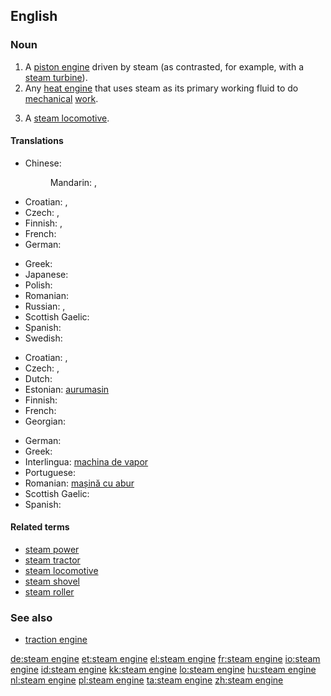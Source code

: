 ==English==

===Noun===
{{en-noun|sg=[[steam]] [[engine]]}}

# A [[piston engine]] driven by steam (as contrasted, for example, with a [[steam turbine]]).
# Any [[heat engine]] that uses steam as its primary working fluid to do [[mechanical]] [[work]].
# {{British}} A [[steam locomotive]].

====Translations====
{{trans-top|piston engine driven by steam}}
* Chinese:
*: Mandarin: {{t|zh|蒸汽機|sc=Hani}}, {{t|zh|蒸汽机|tr=zhēngqìjī|sc=Hani}}
* Croatian: {{t-|hr|parni stroj|m}}, {{t|hr|parni stapni stroj|m}}
* Czech: {{t-|cs|parní stroj|m}}, {{t-|cs|parostroj|m}}
* Finnish: {{t-|fi|höyrykone}}, {{t-|fi|mäntähöyrykone}}
* French: {{t|fr|machine à vapeur|f}}
* German: {{t|de|Dampfmaschine|f}}
{{trans-mid}}
* Greek: {{t+|el|ατμομηχανή|f|tr=atmomichaní|sc=Grek}}
* Japanese: {{t|ja|蒸気機関|tr=じょうききかん, jōki kikan|sc=Jpan}}
* Polish: {{t+|pl|maszyna|f}} {{t|pl|parowy|alt=parowa}}
* Romanian: {{t|ro|mașină cu abur|f}}
* Russian: {{t|ru|паровой двигатель|m|tr=parovój dvígatelʹ|sc=Cyrl}}, {{t|ru|паровая машина|f|tr=parovája mašína|sc=Cyrl}}
* Scottish Gaelic: {{t-|gd|einnsean-smùide|m|xs=Scottish Gaelic}}
* Spanish: {{t|es|máquina de vapor|f}}
* Swedish: {{t|sv|ångmaskin|c}}
{{trans-bottom}}

{{trans-top|any steam-driven heat engine}}
* Croatian: {{t-|hr|parni stroj|m}}, {{t-|hr|parostroj|m}}
* Czech: {{t-|cs|parní stroj|m}}, {{t-|cs|parostroj|m}}
* Dutch: {{t+|nl|stoommachine|f}}
* Estonian: [[aurumasin]]
* Finnish: {{t-|fi|höyrykone}}
* French: {{t+|fr|machine à vapeur|f}}
* Georgian: {{t|ka|ორთქლის მანქანა|tr=ort'k'lis mank'ana|sc=Geor}}
{{trans-mid}}
* German: {{t+|de|Dampfmaschine|f}}
* Greek: {{t+|el|ατμομηχανή|f|tr=atmomichaní|sc=Grek}}
* Interlingua: [[machina de vapor]]
* Portuguese: {{t+|pt|máquina a vapor|f}}
* Romanian: [[mașină cu abur]]
* Scottish Gaelic: {{t-|gd|einnsean-smùide|m|xs=Scottish Gaelic}}
* Spanish: {{t|es|máquina de vapor|f}}
{{trans-bottom}}

{{trans-see|steam locomotive}}

====Related terms====
* [[steam power]]
* [[steam tractor]]
* [[steam locomotive]]
* [[steam shovel]]
* [[steam roller]]

===See also===
* [[traction engine]]

[[de:steam engine]]
[[et:steam engine]]
[[el:steam engine]]
[[fr:steam engine]]
[[io:steam engine]]
[[id:steam engine]]
[[kk:steam engine]]
[[lo:steam engine]]
[[hu:steam engine]]
[[nl:steam engine]]
[[pl:steam engine]]
[[ta:steam engine]]
[[zh:steam engine]]